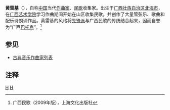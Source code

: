 {{Infobox classical
| 中文名 = 黄雷基
| 画像 = Wongluigay.jpg
| 附注 =
| 原文名 = 黄雷基
| 拉丁字母 = Huang Leiji
| 国别 = 中国
| 出生日期 = 1987年1月6日
| 出生地 = 广西北海
| 逝世日期 =
| 逝世地 =
| 所属时期 = 21世纪
| 所属乐派 =
| 擅长作品类型 = 管弦乐，声乐作品
| 代表作 = 配乐诗朗诵《问题》，管弦乐《爱尔兰五声调式研究》
| 师从 =
| 学生 =
}}
'''黄雷基'''（{{bd|1987年|1月6日|||H黄}}），自称[[中国|中国]]当代[[作曲家|作曲家]]、[[民歌|民歌]]收集家。出生于[[广西壮族自治区|广西壮族自治区]][[北海市|北海市]]，在[[广西艺术学院|广西艺术学院]]学习作曲期间开始在山区收集民歌。并创作了大量管弦乐、歌曲和配乐诗朗诵作品。黄雷基的风格将[[先锋派|先锋派]]与广西民歌的传统结合起来，因而自誉为“广西[[巴托克|巴托克]]”。<ref>广西民歌（2009年版），上海文化出版社</ref>

==参见==
* [[古典音乐作曲家列表|古典音乐作曲家列表]]

==注释==
{{reflist}}

[[Category:中国作曲家|H]]
[[Category:21世纪作曲家|H]]